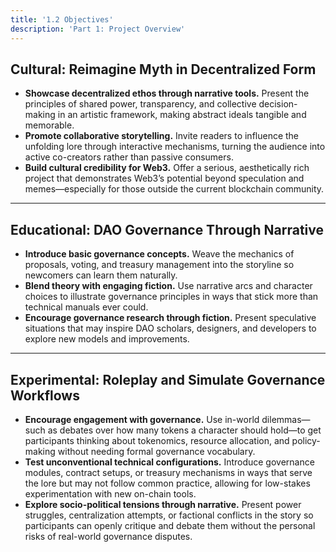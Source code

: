 ```yaml
---
title: '1.2 Objectives'
description: 'Part 1: Project Overview'
---
```


## Cultural: Reimagine Myth in Decentralized Form
- **Showcase decentralized ethos through narrative tools.** Present the principles of shared power, transparency, and collective decision-making in an artistic framework, making abstract ideals tangible and memorable.
- **Promote collaborative storytelling.** Invite readers to influence the unfolding lore through interactive mechanisms, turning the audience into active co-creators rather than passive consumers.
- **Build cultural credibility for Web3.** Offer a serious, aesthetically rich project that demonstrates Web3’s potential beyond speculation and memes—especially for those outside the current blockchain community.

---

## Educational: DAO Governance Through Narrative
- **Introduce basic governance concepts.** Weave the mechanics of proposals, voting, and treasury management into the storyline so newcomers can learn them naturally.
- **Blend theory with engaging fiction.** Use narrative arcs and character choices to illustrate governance principles in ways that stick more than technical manuals ever could.
- **Encourage governance research through fiction.** Present speculative situations that may inspire DAO scholars, designers, and developers to explore new models and improvements.

---

## Experimental: Roleplay and Simulate Governance Workflows
- **Encourage engagement with governance.** Use in-world dilemmas—such as debates over how many tokens a character should hold—to get participants thinking about tokenomics, resource allocation, and policy-making without needing formal governance vocabulary.
- **Test unconventional technical configurations.** Introduce governance modules, contract setups, or treasury mechanisms in ways that serve the lore but may not follow common practice, allowing for low-stakes experimentation with new on-chain tools.
- **Explore socio-political tensions through narrative.** Present power struggles, centralization attempts, or factional conflicts in the story so participants can openly critique and debate them without the personal risks of real-world governance disputes.